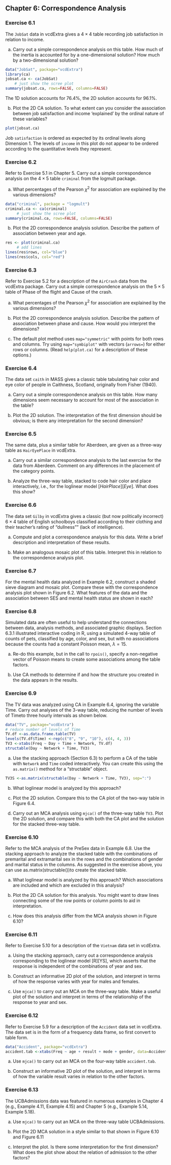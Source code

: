 ## Chapter 6: Correspondence Analysis

### Exercise 6.1 

The `JobSat` data in vcdExtra gives a $4 \times 4$ table recording job satisfaction in relation to income. 

(a) Carry out a simple correspondence analysis on this table. How much of the inertia is accounted for by a one-dimensional solution? How much by a two-dimensional solution?
```r
data("JobSat", package="vcdExtra")
library(ca)
jobsat.ca <- ca(JobSat)
    # just show the scree plot
summary(jobsat.ca, rows=FALSE, columns=FALSE)
```
The 1D solution accounts for 76.4%, the 2D solution accounts for 96.1%.

(b) Plot the 2D CA solution. To what extent can you consider the association between job satisfaction and income 'explained' by the ordinal nature of these variables? 
```r
plot(jobsat.ca)
```
Job `satisfaction` is ordered as expected by its ordinal levels along Dimension 1. The levels of `income`
in this plot do not appear to be ordered according to the quantitative levels they represent.


### Exercise 6.2 

Refer to Exercise 5.1 in Chapter 5. Carry out a simple correspondence analysis on the $4 \times 5$ table `criminal` from the logmult package. 

(a) What percentages of the Pearson $\chi^2$ for association are explained by the various dimensions? 
```r
data("criminal", package = "logmult")
criminal.ca <- ca(criminal)
     # just show the scree plot
summary(criminal.ca, rows=FALSE, columns=FALSE)
```


(b) Plot the 2D correspondence analysis solution. Describe the pattern of association between year and age. 
```r
res <- plot(criminal.ca)
     # add lines
lines(res$rows, col="blue")
lines(res$cols, col="red")
```


### Exercise 6.3 

Refer to Exercise 5.2 for a description of the `AirCrash` data from the vcdExtra package. Carry out a simple correspondence analysis on the $5 \times 5$ table of Phase of the flight and Cause of the crash. 

(a) What percentages of the Pearson $\chi^2$ for association are explained by the various dimensions? 

(b) Plot the 2D correspondence analysis solution. Describe the pattern of association between phase and cause. How would you interpret the dimensions? 

(c) The default plot method uses `map="symmetric"` with points for both rows and columns. Try using `map="symbiplot"` with vectors (`arrows=`) for either rows or columns. (Read `help(plot.ca)` for a description of these options.) 


### Exercise 6.4 

The data set `caith` in MASS gives a classic table tabulating hair color and eye color of people in Caithness, Scotland, originally from Fisher (1940). 

(a) Carry out a simple correspondence analysis on this table. How many dimensions seem necessary to 
account for most of the association in the table? 


(b) Plot the 2D solution. The interpretation of the first dimension should be obvious; is there any interpretation for the second dimension? 



### Exercise 6.5 

The same data, plus a similar table for Aberdeen, are given as a three-way table as `HairEyePlace` in vcdExtra. 

(a) Carry out a similar correspondence analysis to the last exercise for the data from Aberdeen. Comment 
on any differences in the placement of the category points. 


(b) Analyze the three-way table, stacked to code hair color and place interactively, i.e., for the loglinear 
model $[Hair Place][Eye]$. What does this show? 



### Exercise 6.6 

The data set `Gilby` in vcdExtra gives a classic (but now politically incorrect) $6 \times 4$ table of English schoolboys classified according to their clothing and their teacher's rating of "dullness"" (lack of intelligence). 

(a) Compute and plot a correspondence analysis for this data. Write a brief description and interpretation 
of these results. 


(b) Make an analogous mosaic plot of this table. Interpret this in relation to the correspondence analysis 
plot. 



### Exercise 6.7 

For the mental health data analyzed in Example 6.2, construct a shaded sieve diagram and mosaic plot. Compare these with the correspondence analysis plot shown in Figure 6.2. What features of the data and the association between SES and mental health status are shown in each? 

### Exercise 6.8 

Simulated data are often useful to help understand the connections between data, analysis methods, and associated graphic displays. Section 6.3.1 illustrated interactive coding in R, using a simulated 4-way table of counts of pets, classified by age, color, and sex, but with no associations because the counts had a constant Poisson mean, $\lambda = 15$. 

(a) Re-do this example, but in the call to `rpois()`, specify a non-negative vector of Poisson means to 
create some associations among the table factors. 


(b) Use CA methods to determine if and how the structure you created in the data appears in the results. 

### Exercise 6.9 

The TV data was analyzed using CA in Example 6.4, ignoring the variable Time. Carry out analyses of the 3-way table, reducing the number of levels of Timeto three hourly intervals as shown below.
```r
data("TV", package="vcdExtra") 
# reduce number of levels of Time 
TV.df <-as.data.frame.table(TV) 
levels(TV.df$Time) <-rep(c("8", "9", "10"), c(4, 4, 3)) 
TV3 <-xtabs(Freq ~ Day + Time + Network, TV.df) 
structable(Day ~ Network + Time, TV3) 
```


(a) Use the stacking approach (Section 6.3) to perform a CA of the table with `Network` and `Time` coded interactively. You can create this using the `as.matrix()` method for a "structable" object. 
```r
TV3S <-as.matrix(structable(Day ~ Network + Time, TV3), sep=":") 
```


(b) What loglinear model is analyzed by this approach? 

(c) Plot the 2D solution. Compare this to the CA plot of the two-way table in Figure 6.4. 

(d) Carry out an MCA analysis using `mjca()` of the three-way table `TV3`. Plot the 2D solution, and compare this with both the CA plot and the solution for the stacked three-way table. 


### Exercise 6.10 

Refer to the MCA analysis of the PreSex data in Example 6.8. Use the stacking approach to analyze the stacked table with the combinations of premarital and extramarital sex in the rows and the combinations of gender and marital status in the columns. As suggested in the exercise above, you can use as.matrix(structable())to create the stacked table. 

(a) What loglinear model is analyzed by this approach? Which associations are included and which are excluded in this analysis? 

(b) Plot the 2D CA solution for this analysis. You might want to draw lines connecting some of the row points or column points to aid in interpretation. 

(c) How does this analysis differ from the MCA analysis shown in Figure 6.10? 

### Exercise 6.11 

Refer to Exercise 5.10 for a description of the `Vietnam` data set in vcdExtra. 

(a) Using the stacking approach, carry out a correspondence analysis corresponding to the loglinear model [R][YS], which asserts that the response is independent of the combinations of year and sex. 

(b) Construct an informative 2D plot of the solution, and interpret in terms of how the response varies with year for males and females. 

(c) Use `mjca()` to carry out an MCA on the three-way table. Make a useful plot of the solution and interpret in terms of the relationship of the response to year and sex. 


### Exercise 6.12 

Refer to Exercise 5.9 for a description of the `Accident` data set in vcdExtra. The data set is in the form of a frequency data frame, so first convert to table form. 
```r
data("Accident", package="vcdExtra")
accident.tab <-xtabs(Freq ~ age + result + mode + gender, data=Accident)
```

(a) Use `mjca()` to carry out an MCA on the four-way table `accident.tab`. 

(b) Construct an informative 2D plot of the solution, and interpret in terms of how the variable result varies in relation to the other factors. 


### Exercise 6.13 

The UCBAdmissions data was featured in numerous examples in Chapter 4 (e.g., Example 4.11, Example 4.15) and Chapter 5 (e.g., Example 5.14, Example 5.18). 

(a) Use `mjca()` to carry out an MCA on the three-way table UCBAdmissions. 

(b) Plot the 2D MCA solution in a style similar to that shown in Figure 6.10 and Figure 6.11 

(c) Interpret the plot. Is there some interpretation for the first dimension? What does the plot show about the relation of admission to the other factors? 


